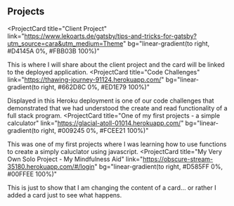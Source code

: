 ## Projects

<ProjectCard
  title="Client Project"
  link="https://www.lekoarts.de/gatsby/tips-and-tricks-for-gatsby?utm_source=cara&utm_medium=Theme"
  bg="linear-gradient(to right, #D4145A 0%, #FBB03B 100%)"
>
  This is where I will share about the client project 
  and the card will be linked to the deployed application.
</ProjectCard>
<ProjectCard
  title="Code Challenges"
  link="https://thawing-journey-91124.herokuapp.com/"
  bg="linear-gradient(to right, #662D8C 0%, #ED1E79 100%)"
>
  Displayed in this Heroku deployment is one of our code challenges that demonstrated that we had 
  understood the create and read functionality of a full stack program.
</ProjectCard>
<ProjectCard
  title="One of my first projects - a simple calculator"
  link="https://glacial-atoll-01014.herokuapp.com/"
  bg="linear-gradient(to right, #009245 0%, #FCEE21 100%)"
>
  This was one of my first projects where I was learning how to use functions to create a simply
  caluclator using javascript.
</ProjectCard>
<ProjectCard
  title="My Very Own Solo Project - My Mindfulness Aid"
  link="https://obscure-stream-35180.herokuapp.com/#/login"
  bg="linear-gradient(to right, #D585FF 0%, #00FFEE 100%)"
>
  This is just to show that I am changing the content of a card... 
  or rather I added a card just to see what happens.
</ProjectCard>

